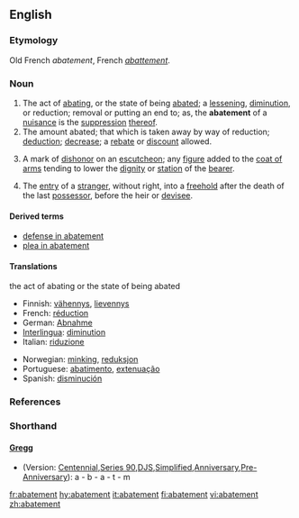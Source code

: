 {{wikisource1911Enc|Abatement}}
{{wikipedia}}
==English==

===Etymology===
Old French ''abatement'', French ''[[abattement]]''.

===Noun===
{{en-noun}}

# The act of [[abating]], or the state of being [[abate]]d; a [[lessening]], [[diminution]], or reduction; removal or putting an end to; as, the '''abatement''' of a [[nuisance]] is the [[suppression]] [[thereof]].
# The amount abated; that which is taken away by way of reduction; [[deduction]]; [[decrease]]; a [[rebate]] or [[discount]] allowed.
# {{heraldry}} A mark of [[dishonor]] on an [[escutcheon]]; any [[figure]] added to the [[coat of arms]] tending to lower the [[dignity]] or [[station]] of the [[bear|bearer]].
# {{law}} The [[entry]] of a [[stranger]], without right, into a [[freehold]] after the death of the last [[possessor]], before the heir or [[devisee]].

====Derived terms====
* [[defense in abatement]]
* [[plea in abatement]]

====Translations====
;the act of abating or the state of being abated
{{top}}
*Finnish: [[vähennys]], [[lievennys]]
*French: [[réduction]] {{f}}
*German: [[Abnahme]] {{f}}
*[[Interlingua]]: [[diminution]]
*Italian: [[riduzione]]
{{mid}}
*Norwegian: [[minking]], [[reduksjon]]
*Portuguese: [[abatimento]], [[extenuação]]
*Spanish: [[disminución]]
{{bottom}}

===References===
{{R:Heraldry 1862}}

===Shorthand===
====[http://en.wikipedia.org/wiki/Gregg_Shorthand Gregg]====
* (Version: [http://en.wikipedia.org/wiki/Gregg_Shorthand#Centennial_Gregg_Shorthand Centennial],[http://en.wikipedia.org/wiki/Gregg_Shorthand#Series_90_Gregg_Shorthand Series 90],[http://en.wikipedia.org/wiki/Gregg_Shorthand#Diamond_Jubilee_Gregg_Shorthand  DJS],[http://en.wikipedia.org/wiki/Gregg_Shorthand#Simplified_Gregg_Shorthand Simplified],[http://en.wikipedia.org/wiki/Gregg_Shorthand#Anniversary_Gregg_Shorthand Anniversary],[http://en.wikipedia.org/wiki/Gregg_Shorthand#Pre-Anniversary_Gregg_Shorthand Pre-Anniversary]): a - b - a - t - m

[[fr:abatement]]
[[hy:abatement]]
[[it:abatement]]
[[fi:abatement]]
[[vi:abatement]]
[[zh:abatement]]